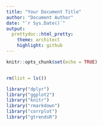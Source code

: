 ```yaml
---
title: "Your Document Title"
author: "Document Author"
date: "`r Sys.Date()`"
output:
  prettydoc::html_pretty:
    theme: architect
    highlight: github
---
```


```r
knitr::opts_chunk$set(echo = TRUE)


rm(list = ls())

library("dplyr")
library("ggplot2")
library("knitr")
library("rmarkdown")
library("corrplot")
library("gtrendsR")
```